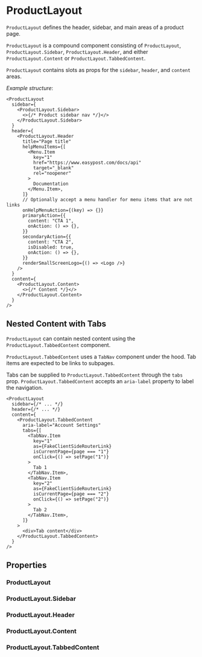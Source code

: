 
<Meta of={ProductLayoutStories} />

# ProductLayout

`ProductLayout` defines the header, sidebar, and main areas of a product page.

<Canvas of={ProductLayoutStories.EmptyContent} />

`ProductLayout` is a compound component consisting of `ProductLayout`, `ProductLayout.Sidebar`, `ProductLayout.Header`, and either `ProductLayout.Content` or `ProductLayout.TabbedContent`.

`ProductLayout` contains slots as props for the `sidebar`, `header`, and `content` areas.

_Example structure_:

```tsx
<ProductLayout
  sidebar={
    <ProductLayout.Sidebar>
      <>{/* Product sidebar nav */}</>
    </ProductLayout.Sidebar>
  }
  header={
    <ProductLayout.Header
      title="Page title"
      helpMenuItems={[
        <Menu.Item
          key="1"
          href="https://www.easypost.com/docs/api"
          target="_blank"
          rel="noopener"
        >
          Documentation
        </Menu.Item>,
      ]}
      // Optionally accept a menu handler for menu items that are not links
      onHelpMenuAction={(key) => {}}
      primaryAction={{
        content: "CTA 1",
        onAction: () => {},
      }}
      secondaryAction={{
        content: "CTA 2",
        isDisabled: true,
        onAction: () => {},
      }}
      renderSmallScreenLogo={() => <Logo />}
    />
  }
  content={
    <ProductLayout.Content>
      <>{/* Content */}</>
    </ProductLayout.Content>
  }
/>
```

## Nested Content with Tabs

`ProductLayout` can contain nested content using the `ProductLayout.TabbedContent` component.

`ProductLayout.TabbedContent` uses a `TabNav` component under the hood. Tab items are expected to be links to subpages.

Tabs can be supplied to `ProductLayout.TabbedContent` through the `tabs` prop. `ProductLayout.TabbedContent` accepts an `aria-label` property to label the navigation.

```tsx
<ProductLayout
  sidebar={/* ... */}
  header={/* ... */}
  content={
    <ProductLayout.TabbedContent
      aria-label="Account Settings"
      tabs={[
        <TabNav.Item
          key="1"
          as={FakeClientSideRouterLink}
          isCurrentPage={page === "1"}
          onClick={() => setPage("1")}
        >
          Tab 1
        </TabNav.Item>,
        <TabNav.Item
          key="2"
          as={FakeClientSideRouterLink}
          isCurrentPage={page === "2"}
          onClick={() => setPage("2")}
        >
          Tab 2
        </TabNav.Item>,
      ]}
    >
      <div>Tab content</div>
    </ProductLayout.TabbedContent>
  }
/>
```

<Canvas of={ProductLayoutStories.TabbedContent} />

## Properties

### ProductLayout

<ArgTypes of={ProductLayout} />

### ProductLayout.Sidebar

<ArgTypes of={ProductLayout.Sidebar} />

### ProductLayout.Header

<ArgTypes of={ProductLayout.Header} />

### ProductLayout.Content

<ArgTypes of={ProductLayout.Content} />

### ProductLayout.TabbedContent

<ArgTypes of={ProductLayout.TabbedContent} />
